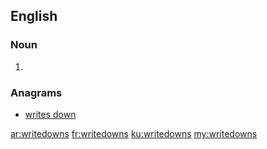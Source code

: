 ==English==

===Noun===
{{head|en|noun plural form}}

# {{plural of|writedown|lang=en}}

===Anagrams===
* [[writes down#English|writes down]]

[[ar:writedowns]]
[[fr:writedowns]]
[[ku:writedowns]]
[[my:writedowns]]